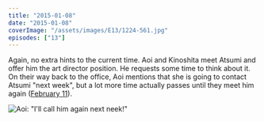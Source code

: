 ```yaml
---
title: "2015-01-08"
date: "2015-01-08"
coverImage: "/assets/images/E13/1224-561.jpg"
episodes: ["13"]
---
```


Again, no extra hints to the current time. Aoi and Kinoshita meet Atsumi and offer him the art director position. He requests some time to think about it. On their way back to the office, Aoi mentions that she is going to contact Atsumi "next week", but a lot more time actually passes until they meet him again ([February 11](/calendar/2015-02-10)).

![Aoi: "I'll call him again next neek!"](/assets/images/E13/1312-562.jpg)
